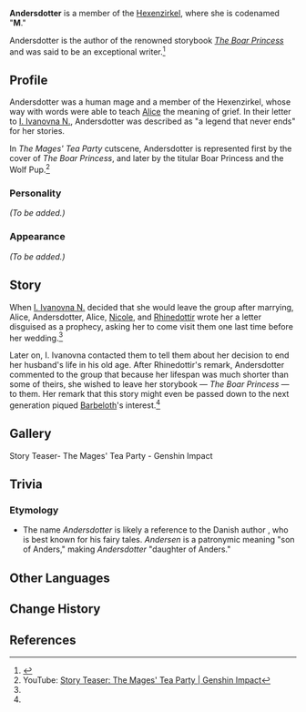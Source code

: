 {{Character Infobox
|type             = Mentioned
|image            = NPC Andersotter.png
|realname         = <!-- Optional, if different from in-game name -->
|deceased         = <!-- Past (for deceased prior to events of the game) or free response -->
|region           = 
|affiliation      = Hexenzirkel
|title2           = M <small>(by the Hexenzirkel)</small>

|ancestry         = <!-- Clan/family -->
|father           = 
|mother           = 
|spouse           = 
|sibling          = 
|child            = 
|relative         = 

|voiceEN          = [[imdb:nm3789480|Samantha Cooper]]<ref name="Mages Tea Party">YouTube: [https://www.youtube.com/watch?v=RigK4OwCCM8 Story Teaser: The Mages' Tea Party] (Video Description)</ref>
|voiceCN          = [https://baike.baidu.com/item/%E6%B1%AA%E6%BB%A2%E6%BB%A2/14921127 Wang Yingying {{zh|汪滢滢}}]<ref>Bilibili: [https://www.bilibili.com/video/BV1z84y1P7FY/ {{zh|《原神》剧情PV-「魔女的茶会}}]</ref>
|voiceJP          = {{w|Shiho Kawaragi|Kawaragi Shiho ({{ja|河原木志穂}})}}<ref>Twitter: [https://twitter.com/Genshin_7/status/1633051019226804224 JP VA Announcement]</ref>
|voiceKR          = {{w|Kim Seo-yeong|Kim Seo-yeong ({{ko|김서영}})}}<ref>YouTube: [https://youtu.be/izW7UMi1VnI {{ko|스토리 PV-「마녀들의 티타임」}}]</ref>
|dialoguereward   = 
}}
'''Andersdotter''' is a member of the [[Hexenzirkel]], where she is codenamed "'''M'''." 

Andersdotter is the author of the renowned storybook ''[[The Boar Princess]]'' and was said to be an exceptional writer.<ref name="quest JAtC">{{Ref/Quest|Joy Above the Clouds}}</ref>

==Profile==
Andersdotter was a human mage and a member of the Hexenzirkel, whose way with words were able to teach [[Alice]] the meaning of grief. In their letter to [[I. Ivanovna N.]], Andersdotter was described as "a legend that never ends" for her stories.

In ''The Mages' Tea Party'' cutscene, Andersdotter is represented first by the cover of ''The Boar Princess'', and later by the titular Boar Princess and the Wolf Pup.<ref name="MTT">YouTube: [https://youtu.be/RigK4OwCCM8 Story Teaser: The Mages' Tea Party | Genshin Impact]</ref>

===Personality===
''(To be added.)''

===Appearance===
''(To be added.)''

==Story==
When [[I. Ivanovna N.]] decided that she would leave the group after marrying, Alice, Andersdotter, Alice, [[Nicole]], and [[Rhinedottir]] wrote her a letter disguised as a prophecy, asking her to come visit them one last time before her wedding.<ref name="quest JAtC" />

Later on, I. Ivanovna contacted them to tell them about her decision to end her husband's life in his old age. After Rhinedottir's remark, Andersdotter commented to the group that because her lifespan was much shorter than some of theirs, she wished to leave her storybook &mdash; ''The Boar Princess'' &mdash; to them. Her remark that this story might even be passed down to the next generation piqued [[Barbeloth]]'s interest.<ref name="MTT" />

==Gallery==
<gallery>
Story Teaser- The Mages' Tea Party - Genshin Impact
</gallery>

==Trivia==
===Etymology===
*The name ''Andersdotter'' is likely a reference to the Danish author {{w|Hans Christian Andersen}}, who is best known for his fairy tales. ''Andersen'' is a patronymic meaning "son of Anders," making ''Andersdotter'' "daughter of Anders."
<!-- 
Unhide if a Note is used on the page. (See Asase Hibiki's page for an example usage.)
==Notes==
{{Reflist|note=1}}
-->
==Other Languages==
{{Other Languages|default_hidden=1
|en      = Andersdotter
|zhs     = 安德斯多特
|zhs_rm  = Āndésīduōtè
|zht     = 安德斯多特
|zht_rm  = Āndésīduōtè
|ja      = アンデシュドッテル
|ja_rm   = Andeshudotteru
|ko      = 안데르스도테르
|es      = Andersdotter
|fr      = Andersdotter
|ru      = Андерсдоттер
|th      = Andersdotter
|vi      = Andersdotter
|de      = Andersdotter
|id      = Andersdotter
|pt      = Andersdotter
|tr      = Andersdotter
|it      = Andersdotter
}}

==Change History==
{{Change History|introduced=3.5}}

==References==
{{Reflist}}